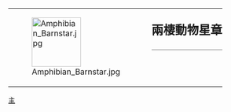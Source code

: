 {| style="border: 1px solid {{{border|gray}}}; background-color: {{{color|#fdffe7}}};"
|rowspan="2" valign="middle" | [[File:Amphibian Barnstar.jpg|100px]]
|rowspan="2" |
|style="font-size: x-large; padding: 0; vertical-align: middle; height: 1.1em;" | '''兩棲動物星章'''
|-
|style="vertical-align: middle; border-top: 1px solid gray;" | {{{1}}}
|}

<noinclude>
[[Category:維基星章模板|主]]
</noinclude>